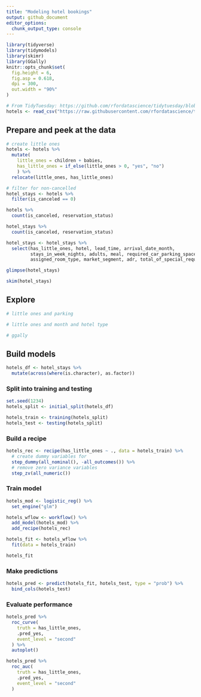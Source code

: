 ```yaml
---
title: "Modeling hotel bookings"
output: github_document
editor_options: 
  chunk_output_type: console
---
```


```r
library(tidyverse)
library(tidymodels)
library(skimr)
library(GGally)
knitr::opts_chunk$set(
  fig.height = 6,
  fig.asp = 0.618,
  dpi = 300,
  out.width = "90%"
)
```

```r
# From TidyTuesday: https://github.com/rfordatascience/tidytuesday/blob/master/data/2020/2020-02-11/readme.md
hotels <- read_csv("https://raw.githubusercontent.com/rfordatascience/tidytuesday/master/data/2020/2020-02-11/hotels.csv")
```

## Prepare and peek at the data

```r
# create little ones
hotels <- hotels %>%
  mutate(
    little_ones = children + babies,
    has_little_ones = if_else(little_ones > 0, "yes", "no")
    ) %>%
  relocate(little_ones, has_little_ones)
```

```r
# filter for non-cancelled
hotel_stays <- hotels %>%
  filter(is_canceled == 0)

hotels %>%
  count(is_canceled, reservation_status)

hotel_stays %>%
  count(is_canceled, reservation_status)
```

```r
hotel_stays <- hotel_stays %>%
  select(has_little_ones, hotel, lead_time, arrival_date_month, 
         stays_in_week_nights, adults, meal, required_car_parking_spaces,
         assigned_room_type, market_segment, adr, total_of_special_requests)
```


```r
glimpse(hotel_stays)
```

```r
skim(hotel_stays)
```

## Explore

```r
# little ones and parking
```

```r
# little ones and month and hotel type
```

```r
# ggally
```

## Build models

```r
hotels_df <- hotel_stays %>%
  mutate(across(where(is.character), as.factor))
```

### Split into training and testing

```r
set.seed(1234)
hotels_split <- initial_split(hotels_df)

hotels_train <- training(hotels_split)
hotels_test <- testing(hotels_split)
```

### Build a recipe

```r
hotels_rec <- recipe(has_little_ones ~ ., data = hotels_train) %>%
  # create dummy variables for
  step_dummy(all_nominal(), -all_outcomes()) %>%
  # remove zero variance variables
  step_zv(all_numeric())
```

### Train model

```r
hotels_mod <- logistic_reg() %>%
  set_engine("glm")

hotels_wflow <- workflow() %>% 
  add_model(hotels_mod) %>% 
  add_recipe(hotels_rec)

hotels_fit <- hotels_wflow %>% 
  fit(data = hotels_train)
```

```r
hotels_fit
```


### Make predictions

```r
hotels_pred <- predict(hotels_fit, hotels_test, type = "prob") %>% 
  bind_cols(hotels_test) 
```

### Evaluate performance

```r
hotels_pred %>%
  roc_curve(
    truth = has_little_ones,
    .pred_yes,
    event_level = "second"
  ) %>%
  autoplot()
```

```r
hotels_pred %>%
  roc_auc(
    truth = has_little_ones,
    .pred_yes,
    event_level = "second"
  )
```


